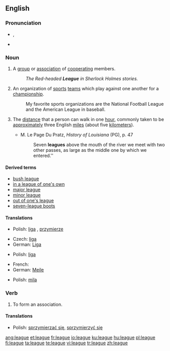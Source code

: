 ==English==
{{wikipedia}}

===Pronunciation===
* {{IPA|/liːɡ/}}, {{SAMPA|/li:g/}}
* {{rhymes|iːɡ}}

===Noun===
{{en-noun}}

# A [[group]] or [[association]] of [[cooperate|cooperating]] members.
#: ''The Red-headed '''League''' in Sherlock Holmes stories.''
# An organization of [[sports]] [[team]]s which play against one another for a [[championship]].
#: My favorite sports organizations are the National Football League and the American League in baseball.
# {{context|[[measurement]]}} The [[distance]] that a person can walk in one [[hour]], commonly taken to be [[approximately]] three English [[mile]]s (about five [[kilometer]]s).
#* M. Le Page Du Pratz, ''History of Louisiana'' (PG), p. 47
#*: Seven '''leagues''' above the mouth of the river we meet with two other passes, as large as the middle one by which we entered.''

====Derived terms====
* [[bush league]]
* [[in a league of one's own]]
* [[major league]]
* [[minor league]]
* [[out of one's league]]
* [[seven-league boots]]

====Translations====
{{trans-top|a group or association of cooperating members}}
* Polish: [[liga]] {{f}}, [[przymierze]] {{n}}
{{trans-mid}}
{{trans-bottom}}

{{trans-top|organization of sports teams}}
* Czech: [[liga]] {{f}}
* German: [[Liga]] {{f}}
{{trans-mid}}
* Polish: [[liga#Polish|liga]] {{f}}
{{trans-bottom}}

{{trans-top|distance}}
* French: {{t|fr|lieue|f}}
* German: [[Meile]] {{f}}
{{trans-mid}}
* Polish: [[mila#Polish|mila]] {{f}}
{{trans-bottom}}

===Verb===
{{en-verb|leagu|es}}

# To form an association.

====Translations====
{{trans-top|to form an association}}
* Polish: [[sprzymierzać się]], [[sprzymierzyć się]]
{{trans-mid}}
{{trans-bottom}}

[[ang:league]]
[[et:league]]
[[fr:league]]
[[io:league]]
[[ku:league]]
[[hu:league]]
[[pl:league]]
[[fi:league]]
[[ta:league]]
[[te:league]]
[[vi:league]]
[[tr:league]]
[[zh:league]]